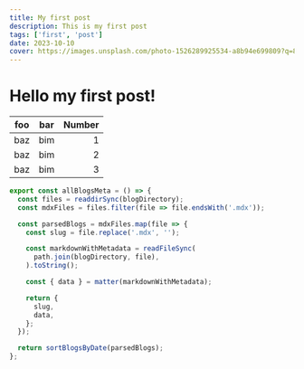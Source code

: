 ```yaml
---
title: My first post
description: This is my first post
tags: ['first', 'post']
date: 2023-10-10
cover: https://images.unsplash.com/photo-1526289925534-a8b94e699809?q=80&w=2070&auto=format&fit=crop&ixlib=rb-4.0.3&ixid=M3wxMjA3fDB8MHxwaG90by1wYWdlfHx8fGVufDB8fHx8fA%3D%3D
---
```


# Hello my first post!

| foo | bar | Number |
| --- | --- | -----: |
| baz | bim |      1 |
| baz | bim |      2 |
| baz | bim |      3 |

```typescript
export const allBlogsMeta = () => {
  const files = readdirSync(blogDirectory);
  const mdxFiles = files.filter(file => file.endsWith('.mdx'));

  const parsedBlogs = mdxFiles.map(file => {
    const slug = file.replace('.mdx', '');

    const markdownWithMetadata = readFileSync(
      path.join(blogDirectory, file),
    ).toString();

    const { data } = matter(markdownWithMetadata);

    return {
      slug,
      data,
    };
  });

  return sortBlogsByDate(parsedBlogs);
};
```
